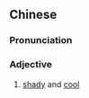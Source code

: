 {{also|阴凉}}
==Chinese==
{{zh-forms|s=阴凉}}

===Pronunciation===
{{zh-pron
|m=yīnliáng
|c=jam1 loeng4
|h=pfs=yîm-liòng
|mn=im-liâng
|cat=a
}}

===Adjective===
{{zh-adj}}

# [[shady]] and [[cool]]